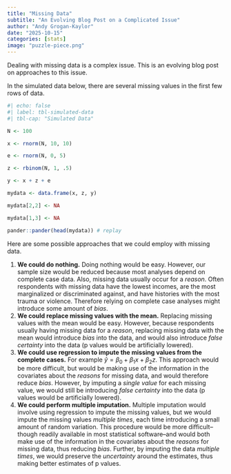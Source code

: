 ```yaml
---
title: "Missing Data"
subtitle: "An Evolving Blog Post on a Complicated Issue"
author: "Andy Grogan-Kaylor"
date: "2025-10-15"
categories: [stats]
image: "puzzle-piece.png"
---
```


Dealing with missing data is a complex issue. This is an evolving blog post on approaches to this issue.

In the simulated data below, there are several missing values in the first few rows of data.

```r
#| echo: false
#| label: tbl-simulated-data
#| tbl-cap: "Simulated Data"

N <- 100

x <- rnorm(N, 10, 10)

e <- rnorm(N, 0, 5)

z <- rbinom(N, 1, .5)

y <- x + z + e

mydata <- data.frame(x, z, y)

mydata[2,2] <- NA

mydata[1,3] <- NA

pander::pander(head(mydata)) # replay


```
 
Here are some possible approaches that we could employ with missing data.

1. **We could do nothing.** Doing nothing would be easy. However, our sample size would be reduced because most analyses depend on complete case data. Also, missing data usually occur for a *reason*. Often respondents with missing data have the lowest incomes, are the most marginalized or discriminated against, and have histories with the most trauma or violence. Therefore relying on complete case analyses might introduce some amount of *bias*.
2. **We could replace missing values with the mean.** Replacing missing values with the mean would be easy. However, because respondents usually having missing data for a *reason*, replacing missing data with the mean would introduce *bias* into the data, and would also introduce *false certainty* into the data (p values would be artificially lowered).
3. **We could use regression to impute the missing values from the complete cases.** For example $\hat{y} = \beta_0 + \beta_1 x + \beta_2 z$. This approach would be more difficult, but would be making use of the information in the covariates about the *reasons* for missing data, and would therefore reduce *bias*. However, by imputing a *single value* for each missing value, we would still be introducing *false certainty* into the data (p values would be artificially lowered).
4. **We could perform multiple imputation.** Multiple imputation would involve using regression to impute the missing values, but we would impute the missing values *multiple times*, each time introducing a small amount of random variation. This procedure would be more difficult--though readily available in most statistical software--and would both make use of the information in the covariates about the *reasons* for missing data, thus reducing *bias*. Further, by imputing the data *multiple times*, we would preserve the *uncertainty* around the estimates, thus making better estimates of p values.











